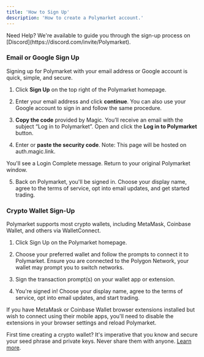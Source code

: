 ```yaml
---
title: 'How to Sign Up'  
description: 'How to create a Polymarket account.'
---
```

<Tip>
Need Help? 
We're available to guide you through the sign-up process on [Discord](https://discord.com/invite/Polymarket).
</Tip>

### Email or Google Sign Up
Signing up for Polymarket with your email address or Google account is quick, simple, and secure.

1. Click **Sign Up** on the top right of the Polymarket homepage.


2. Enter your email address and click **continue**. 
You can also use your Google account to sign in and follow the same procedure.

3. **Copy the code** provided by Magic. 
You’ll receive an email with the subject “Log in to Polymarket”. Open and click the **Log in to Polymarket** button.  

4. Enter or **paste the security code**. 
Note: This page will be hosted on auth.magic.link.  


You'll see a Login Complete message. Return to your original Polymarket window.

5. Back on Polymarket, you'll be signed in. Choose your display name, agree to the terms of service, opt into email updates, and get started trading.

### Crypto Wallet Sign-Up
Polymarket supports most crypto wallets, including MetaMask, Coinbase Wallet, and others via WalletConnect.

1. Click Sign Up on the Polymarket homepage.

2. Choose your preferred wallet and follow the prompts to connect it to Polymarket. Ensure you are connected to the Polygon Network, your wallet may prompt you to switch networks. 
3. Sign the transaction prompt(s) on your wallet app or extension. 


4. You're signed in! Choose your display name, agree to the terms of service, opt into email updates, and start trading.

<Note>
If you have MetaMask or Coinbase Wallet browser extensions installed but wish to connect using their mobile apps, you'll need to disable the extensions in your browser settings and reload Polymarket. 
</Note>

<Tip>

First time creating a crypto wallet? It's imperative that you know and secure your seed phrase and private keys. Never share them with anyone. [Learn more](https://learn.rainbow.me/crypto-and-wallets).

</Tip>

